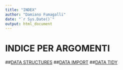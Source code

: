 ```yaml
---
title: "INDEX"
author: "Damiano Fumagalli"
date: "`r Sys.Date()`"
output: html_document
---
```

# INDICE PER ARGOMENTI

##[DATA STRUCTURES](./DATA_STRUCTURES)
##[DATA IMPORT](./DATA_IMPORT)
##[DATA TIDY](./DATA_TIDY)